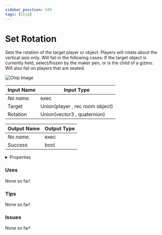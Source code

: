 ```yaml
---
sidebar_position: 540
tags: [Chip]
---
```


# Set Rotation

Sets the rotation of the target player or object. Players will rotate about the vertical axis only. Will fail in the following cases: If the target object is currently held, select/frozen by the maker pen, or is the child of a gizmo. Will also fail on players that are seated.



![Chip Image](/svg/0a6f6078-8075-43c7-bbb2-32b63ae48e92.svg)

| Input Name | Input Type |
|-----------|-----------|
| *No name.* | exec |
| Target | Union(player , rec room object) |
| Rotation | Union(vector3 , quaternion) |

| Output Name | Output Type |
|-----------|-----------|
| *No name.* | exec |
| Success | bool |


<details>
  <summary>Properties</summary>
  <div>
    <div>
    <table>
      <thead>
        <tr>
          <th>Is beta required?</th>
          <th>❌</th>
        </tr>
        <tr>
          <th>Is this chip a trolling risk?</th>
          <th>❌</th>
        </tr>
        <tr>
          <th>Chip UUPD</th>
          <th>._uuid</th>
        </tr>
      </thead>
    </table>
    </div>
  </div>
</details>

### Uses

None so far!

### Tips

None so far!

### Issues

None so far!